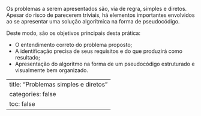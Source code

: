 Os problemas a serem apresentados são, via de regra, simples e diretos. Apesar do risco de parecerem triviais, há elementos importantes envolvidos ao se apresentar uma solução algorítmica na forma de pseudocódigo.

Deste modo, são os objetivos principais desta prática:

* O entendimento correto do problema proposto;
* A identificação precisa de seus requisitos e do que produzirá como resultado;
* Apresentação do algoritmo na forma de um pseudocódigo estruturado e visualmente bem organizado.

---
title: "Problemas simples e diretos"
categories: false
toc: false
---
